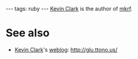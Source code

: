 ---
tags: ruby
---
[[Kevin Clark]] is the author of [[mkrf]].

= See also =

* [[Kevin Clark]]'s [[weblog]]: http://glu.ttono.us/
